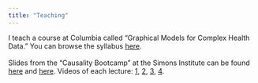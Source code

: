 ```yaml
---
title: "Teaching"
---
```


I teach a course at Columbia called "Graphical Models for Complex Health Data." You can browse the syllabus [here](https://www.dropbox.com/scl/fi/tbs5bhcajv1el6688j889/syllabus2024.pdf?rlkey=njjsvvx70ayzem5tyt4ppzhty&st=qqtvtxei&dl=0){target="_blank"}.\
\
Slides from the "Causality Bootcamp" at the Simons Institute can be found [here](https://www.dropbox.com/scl/fi/ruye5bi4021bbqprpb54o/Simons_part1.pdf?rlkey=ll37614d2xshzytbmpne65wkv&st=y3fseaqo&dl=0){target="_blank"} and [here](https://www.dropbox.com/scl/fi/hs0p26menxoomanbi0wuj/Simons_part2.pdf?rlkey=ytji4ut2hln6rjfaaykvlsff4&st=evoal5gl&dl=0){target="_blank"}. Videos of each lecture: [1](https://www.youtube.com/watch?v=egqVGs1TXlI){target="_blank"}, [2](https://www.youtube.com/watch?v=fvQJ9gelUg0){target="_blank"}, [3](https://www.youtube.com/watch?v=thWUcWKwtXA){target="_blank"}, [4](https://www.youtube.com/watch?v=JSkPi22drQI){target="_blank"}.
